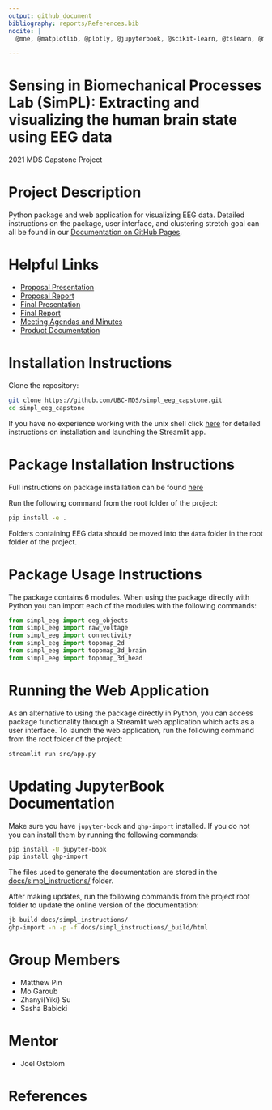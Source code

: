 ```yaml
---
output: github_document
bibliography: reports/References.bib
nocite: |
  @mne, @matplotlib, @plotly, @jupyterbook, @scikit-learn, @tslearn, @minisom

---
```


# Sensing in Biomechanical Processes Lab (SimPL): Extracting and visualizing the human brain state using EEG data 
2021 MDS Capstone Project

# Project Description
Python package and web application for visualizing EEG data. Detailed instructions on the package, user interface, and clustering stretch goal can all be found in our [Documentation on GitHub Pages](https://ubc-mds.github.io/simpl_eeg_capstone/eeg_objects.html). 

# Helpful Links
- [Proposal Presentation](https://github.com/UBC-MDS/simpl_eeg_capstone/blob/main/reports/Capstone_Proposal_Presentation.pdf)
- [Proposal Report](https://github.com/UBC-MDS/simpl_eeg_capstone/blob/main/reports/Proposal.pdf)
- [Final Presentation](https://github.com/UBC-MDS/simpl_eeg_capstone/blob/main/reports/Capstone_Final_Presentation.pdf)
- [Final Report](https://github.com/UBC-MDS/simpl_eeg_capstone/blob/main/reports/Final_Report.pdf)
- [Meeting Agendas and Minutes](https://github.com/UBC-MDS/simpl_eeg_capstone/tree/main/docs/minutes/_posts)
- [Product Documentation](https://ubc-mds.github.io/simpl_eeg_capstone/)

# Installation Instructions
Clone the repository:
```bash
git clone https://github.com/UBC-MDS/simpl_eeg_capstone.git
cd simpl_eeg_capstone
```
If you have no experience working with the unix shell click [here](https://ubc-mds.github.io/simpl_eeg_capstone/installation.html) for detailed instructions on installation and launching the Streamlit app.

# Package Installation Instructions
Full instructions on package installation can be found [here](https://ubc-mds.github.io/simpl_eeg_capstone/introduction.html)

Run the following command from the root folder of the project:
```bash
pip install -e .
```

Folders containing EEG data should be moved into the `data` folder in the root folder of the project. 

# Package Usage Instructions
The package contains 6 modules. When using the package directly with Python you can import each of the modules with the following commands:
```python
from simpl_eeg import eeg_objects
from simpl_eeg import raw_voltage
from simpl_eeg import connectivity
from simpl_eeg import topomap_2d
from simpl_eeg import topomap_3d_brain
from simpl_eeg import topomap_3d_head
```

# Running the Web Application
As an alternative to using the package directly in Python, you can access package functionality through a Streamlit web application which acts as a user interface. To launch the web application, run the following command from the root folder of the project: 
```bash
streamlit run src/app.py
```

# Updating JupyterBook Documentation
Make sure you have `jupyter-book` and `ghp-import` installed. If you do not you can install them by running the following commands: 
```bash
pip install -U jupyter-book
pip install ghp-import
```

The files used to generate the documentation are stored in the [docs/simpl_instructions/](https://github.com/UBC-MDS/simpl_eeg_capstone/tree/main/docs/simpl_instructions) folder. 

After making updates, run the following commands from the project root folder to update the online version of the documentation:

```bash
jb build docs/simpl_instructions/
ghp-import -n -p -f docs/simpl_instructions/_build/html
```

# Group Members
- Matthew Pin
- Mo Garoub
- Zhanyi(Yiki) Su
- Sasha Babicki

# Mentor
- Joel Ostblom

# References
